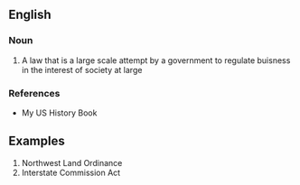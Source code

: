==English==

===Noun===
{{en-noun}}

# A law that is a large scale attempt by a government to regulate buisness in the interest of society at large

===References===
*My US History Book

==Examples==
#Northwest Land Ordinance
#Interstate Commission Act